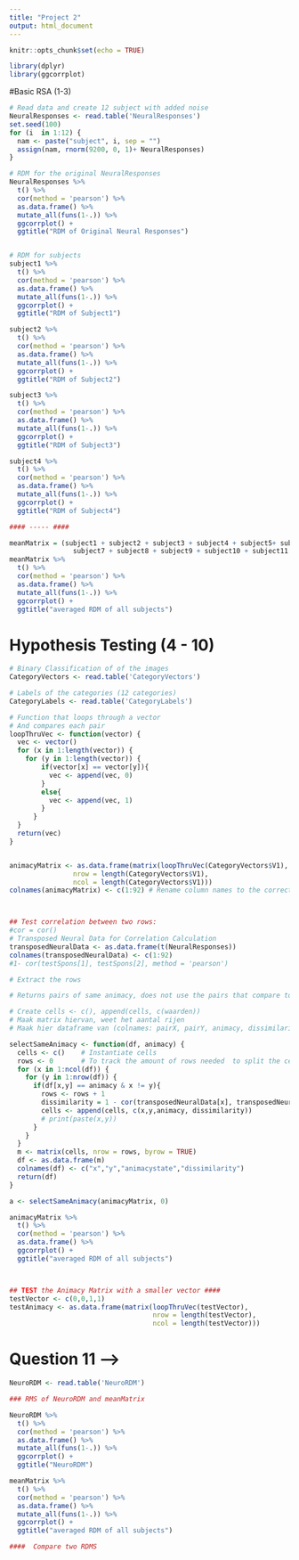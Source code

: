 ```yaml
---
title: "Project 2"
output: html_document
---
```


```r
knitr::opts_chunk$set(echo = TRUE)
```

```r
library(dplyr)
library(ggcorrplot)
```

#Basic RSA (1-3)
```r
# Read data and create 12 subject with added noise
NeuralResponses <- read.table('NeuralResponses')
set.seed(100)
for (i  in 1:12) {
  nam <- paste("subject", i, sep = "")
  assign(nam, rnorm(9200, 0, 1)+ NeuralResponses)
}

```


```r
# RDM for the original NeuralResponses
NeuralResponses %>%
  t() %>%
  cor(method = 'pearson') %>% 
  as.data.frame() %>% 
  mutate_all(funs(1-.)) %>%
  ggcorrplot() + 
  ggtitle("RDM of Original Neural Responses")


# RDM for subjects
subject1 %>%
  t() %>%
  cor(method = 'pearson') %>%
  as.data.frame() %>%
  mutate_all(funs(1-.)) %>%
  ggcorrplot() + 
  ggtitle("RDM of Subject1")

subject2 %>%
  t() %>%
  cor(method = 'pearson') %>%
  as.data.frame() %>%
  mutate_all(funs(1-.)) %>%
  ggcorrplot() + 
  ggtitle("RDM of Subject2")

subject3 %>%
  t() %>%
  cor(method = 'pearson') %>%
  as.data.frame() %>%
  mutate_all(funs(1-.)) %>%
  ggcorrplot() + 
  ggtitle("RDM of Subject3")

subject4 %>%
  t() %>%
  cor(method = 'pearson') %>%
  as.data.frame() %>%
  mutate_all(funs(1-.)) %>%
  ggcorrplot() + 
  ggtitle("RDM of Subject4")

#### ----- ####

```
```r
meanMatrix = (subject1 + subject2 + subject3 + subject4 + subject5+ subject6+
                subject7 + subject8 + subject9 + subject10 + subject11 + subject12) / 12 
meanMatrix %>%
  t() %>%
  cor(method = 'pearson') %>%
  as.data.frame() %>%
  mutate_all(funs(1-.)) %>%
  ggcorrplot() + 
  ggtitle("averaged RDM of all subjects")

```

# Hypothesis Testing (4 - 10)
```r
# Binary Classification of of the images 
CategoryVectors <- read.table('CategoryVectors')

# Labels of the categories (12 categories)
CategoryLabels <- read.table('CategoryLabels')

# Function that loops through a vector 
# And compares each pair 
loopThruVec <- function(vector) {
  vec <- vector()
  for (x in 1:length(vector)) {
    for (y in 1:length(vector)) {
        if(vector[x] == vector[y]){
          vec <- append(vec, 0)
        }
        else{
          vec <- append(vec, 1)
        }
      }
  }
  return(vec)
}


animacyMatrix <- as.data.frame(matrix(loopThruVec(CategoryVectors$V1),
                nrow = length(CategoryVectors$V1),
                ncol = length(CategoryVectors$V1))) 
colnames(animacyMatrix) <- c(1:92) # Rename column names to the correct number for easier extraction later



## Test correlation between two rows: 
#cor = cor()
# Transposed Neural Data for Correlation Calculation
transposedNeuralData <- as.data.frame(t(NeuralResponses))
colnames(transposedNeuralData) <- c(1:92)
#1- cor(testSpons[1], testSpons[2], method = 'pearson')

# Extract the rows 

# Returns pairs of same animacy, does not use the pairs that compare to itself (e.g. pair <0,0> is not returned)

# Create cells <- c(), append(cells, c(waarden))
# Maak matrix hiervan, weet het aantal rijen
# Maak hier dataframe van (colnames: pairX, pairY, animacy, dissimilarity waarde)

selectSameAnimacy <- function(df, animacy) {
  cells <- c()    # Instantiate cells 
  rows <- 0       # To track the amount of rows needed  to split the cells over
  for (x in 1:ncol(df)) {
    for (y in 1:nrow(df)) {
      if(df[x,y] == animacy & x != y){
        rows <- rows + 1
        dissimilarity = 1 - cor(transposedNeuralData[x], transposedNeuralData[y], method = 'pearson')
        cells <- append(cells, c(x,y,animacy, dissimilarity))
        # print(paste(x,y))
      }
    }
  }
  m <- matrix(cells, nrow = rows, byrow = TRUE)
  df <- as.data.frame(m)
  colnames(df) <- c("x","y","animacystate","dissimilarity")
  return(df)
}

a <- selectSameAnimacy(animacyMatrix, 0)

animacyMatrix %>%
  t() %>%
  cor(method = 'pearson') %>%
  as.data.frame() %>%
  ggcorrplot() + 
  ggtitle("averaged RDM of all subjects")



## TEST the Animacy Matrix with a smaller vector ####
testVector <- c(0,0,1,1)
testAnimacy <- as.data.frame(matrix(loopThruVec(testVector),
                                    nrow = length(testVector),
                                    ncol = length(testVector)))

```





# Question 11 --> 
```r
NeuroRDM <- read.table('NeuroRDM')

### RMS of NeuroRDM and meanMatrix 

NeuroRDM %>%
  t() %>%
  cor(method = 'pearson') %>%
  as.data.frame() %>%
  mutate_all(funs(1-.)) %>%
  ggcorrplot() + 
  ggtitle("NeuroRDM")

meanMatrix %>%
  t() %>%
  cor(method = 'pearson') %>%
  as.data.frame() %>%
  mutate_all(funs(1-.)) %>%
  ggcorrplot() + 
  ggtitle("averaged RDM of all subjects")

####  Compare two RDMS



```


